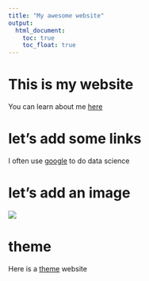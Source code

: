 ```yaml
---
title: "My awesome website"
output: 
  html_document:
    toc: true
    toc_float: true
---
```


# This is my website

You can learn about me [here](about.html)

# let's add some links

I often use [google](https://www.google.com) to do data science

# let's add an image

![](IMG_0342.gif)

# theme

Here is a [theme](https://bootswatch.com) website




